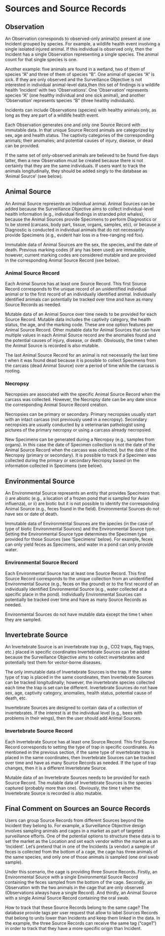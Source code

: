 # Sources and Source Records {.unnumbered}

## Observation

An Observation corresponds to observed-only animal(s) present at one Incident grouped by species. For example, a wildlife health event involving a single isolated injured animal. If this individual is observed only, then the Incident has a single Observation representing a single species. The animal count for that single species is one.

Another example: five animals are found in a wetland, two of them of species "A" and three of them of species "B". One animal of species "A" is sick. If they are only observed and the Surveillance Objective is not interested in individual animal-level data,then this set of findings is a wildlife health 'Incident' with two 'Observations'. One 'Observation' represents species "A" (one healthy individual and one sick animal), and another 'Observation' represents species "B" (three healthy individuals).

Incidents can include Observations (species) with healthy animals only, as long as they are part of a wildlife health event.

Each Observation generates one and only one Source Record with immutable data. In that unique Source Record animals are categorized by sex, age and health status. The captivity categories of the corresponding animals; their anomalies; and potential causes of injury, disease, or dead can be provided.

If the same set of only-observed animals are believed to be found five days latter, then a new Observation must be created because there is not certainty that they are the same individuals. If users want to track the animals longitudinally, they should be added singly to the database as 'Animal Source' (see below).

## Animal Source

An Animal Source represents an individual animal. Animal Sources can be added because the Surveillance Objective aims to collect individual-level health information (e.g., individual findings in stranded pilot whales), because the Animal Sources provide Specimens to perform Diagnostics or to be stored (carcass, body part, tissue, organs, samples, etc), or because a Diagnostic is conducted in individual animals that do not necessarily provide Specimens (e.g., evident hair loss in a free-ranging red fox).

Immutable data of Animal Sources are the sex, the species, and the date of death. Previous marking codes (if any has been used) are immutable; however, current marking codes are considered mutable and are provided in the corresponding Animal Source Record (see below).

### Animal Source Record

Each Animal Source has at least one Source Record. This first Source Record corresponds to the unique record of an unidentified individual animal or to the first record of an individually identified animal. Individually identified animals can potentially be tracked over time and have as many Source Records as needed.

Mutable data of an Animal Source over time needs to be provided for each Source Record. Mutable data includes the captivity category, the health status, the age, and the marking code. These are one option features per Animal Source Record. Other mutable data for Animal Sources that can have multiple values in each Animal Source record are the anomalies found and the potential causes of injury, disease, or death. Obviously, the time t when the Animal Source is recorded is also mutable.

The last Animal Source Record for an animal is not necessarily the last time t when it was found dead because it is possible to collect Specimens from the carcass (dead Animal Source) over a period of time while the carcass is rooting.

### Necropsy

Necropsies are associated with the specific Animal Source Record when the carcass was collected. However, the Necropsy date can be any date since the corresponding Animal Source Record creation.

Necropsies can be primary or secondary. Primary necropsies usually start with an intact carcass (not previously used in a necropsy). Secondary necropsies are usually conducted by a veterinarian pathologist using pictures of the primary necropsy or using a carcass already necropsied.

New Specimens can be generated during a Necropsy (e.g., samples from organs). In this case the date of Specimen collection is not the date of the Animal Source Record when the carcass was collected, but the date of the Necropsy (primary or secondary). It is possible to track if a Specimen was collected during the primary or secondary Necropsy based on the information collected in Specimens (see below).

## Environmental Source

An Environmental Source represents an entity that provides Specimens that: i) are abiotic (e.g., a location of a frozen pond that is sampled for Avian influenza), or ii) are biotic but it is not possible to identify the corresponding Animal Source (e.g., feces found in the field). Environmental Sources do not have sex or date of death.

Immutable data of Environmental Sources are the species (in the case of type of biotic Environmental Sources) and the Environmental Source type. Setting the Environmental Source type determines the Specimen type provided for those Sources (see 'Specimens' below). For example, feces can only yield feces as Specimens, and water in a pond can only provide water.

### Environmental Source Record

Each Environmental Source has at least one Source Record. This first Source Record corresponds to the unique collection from an unidentified Environmental Source (e.g., feces on the ground) or to the first record of an individually identified Environmental Source (e.g., water collected at a specific place in the pond). Individually Environmental Sources can potentially be tracked over time and have as many Source Records as needed.

Environmental Sources do not have mutable data except the time t when they are sampled.

## Invertebrate Source

An Invertebrate Source is an invertebrate trap (e.g., CO2 traps, flag traps, etc.) placed in specific coordinates Invertebrate Sources can be added because the Surveillance Objective aims to collect invertebrates and potentially test them for vector-borne diseases.

The only immutable data of Invertebrate Sources is the trap. If the same type of trap is placed in the same coordinates, then Invertebrate Sources can be tracked longitudinally; however, the invertebrate species collected each time the trap is set can be different. Invertebrate Sources do not have sex, age, captivity category, anomalies, health status, potential cause of death, etc.

Invertebrate Sources are designed to contain data of a collection of invertebrates. If the interest is at the individual level (e.g., bees with problems in their wings), then the user should add Animal Sources.

### Invertebrate Source Record

Each Invertebrate Source has at least one Source Record. This first Source Record corresponds to setting the type of trap in specific coordinates. As mentioned in the previous section, if the same type of invertebrate trap is placed in the same coordinates, then Invertebrate Sources can be tracked over time and have as many Source Records as needed. If the type of trap changes, then it is a different Invertebrate Source.

Mutable data of an Invertebrate Sources needs to be provided for each Source Record. The mutable data of Invertebrate Sources is the species captured (probably more than one). Obviously, the time t when the Invertebrate Source is recorded is also mutable.

## Final Comment on Sources an Source Records

Users can group Source Records from different Sources beyond the Incident they belong to. For example, a Surveillance Objective design involves sampling animals and cages in a market as part of targeted surveillance efforts. One of the potential options to structure these data is to set the market as the Location and set each vendor within the market as an 'Incident'. Let's pretend that in one of the Incidents (a vendor) a sample of feces is collected from the bottom of a cage, the cage has three animals of the same species, and only one of those animals is sampled (one oral swab sample).

Under this scenario, the cage is providing three Source Records. Firstly, an Environmental Source with a single Environmental Source Record containing the feces sampled from the bottom of the cage. Secondly, an Observation with the two animals in the cage that are only observed (Observations always have a single Record). And thirdly, an Animal Source with a single Animal Source Record containing the oral swab.

How to track that these Source Records belong to the same cage? The database provide tags per user request that allow to label Sources Records that belong to units lower than Incidents and keep them linked in the data. In the example, the three Source Records can receive the same tag ("cage1") in order to track that they have a more specific origin than Incident.
